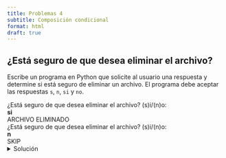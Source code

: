 ```yaml
---
title: Problemas 4
subtitle: Composición condicional
format: html
draft: true
---
```


## ¿Está seguro de que desea eliminar el archivo?

Escribe un programa en Python que solicite al usuario una respuesta y determine si está seguro de eliminar un archivo.
El programa debe aceptar las respuestas `s`, `n`, `si` y `no`.

| ¿Está seguro de que desea eliminar el archivo? (s)i/(n)o:
| **si**
| ARCHIVO ELIMINADO

| ¿Está seguro de que desea eliminar el archivo? (s)i/(n)o:
| **n**
| SKIP

<details>
<summary>Solución</summary>

```python
print("¿Está seguro de que desea eliminar el archivo? (s)i/(n)o:")
respuesta = input()

if respuesta == "s" or respuesta == "si":
    print("ARCHIVO ELIMINADO")
elif respuesta == "n" or respuesta == "no":
    print("SKIP")
```

</details>

